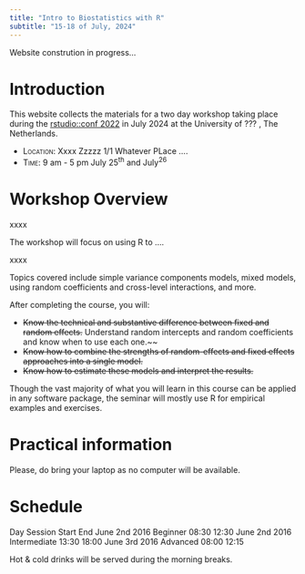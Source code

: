 ```yaml
---
title: "Intro to Biostatistics with R"
subtitle: "15-18 of July, 2024"
---
```



::: {.callout-caution collapse="false"}
Website constrution in progress...
:::


# Introduction 

This website collects the materials for a two day workshop taking place during the [rstudio::conf 2022](https://www.rstudio.com/conference/) in July 2024 at the University of ??? , The Netherlands.

- [Location:]{.smallcaps} Xxxx Zzzzz 1/1\ Whatever PLace .... 
- [Time:]{.smallcaps} 9 am - 5 pm July 25^th^ and July^26^


# Workshop Overview

xxxx

The workshop will focus on using R to ....

xxxx

Topics covered include simple variance components models, mixed models, using random coefficients and cross-level interactions, and more.
 
After completing the course, you will:

+ ~~Know the technical and substantive difference between fixed and random effects.~~
Understand random intercepts and random coefficients and know when to use each one.~~
+ ~~Know how to combine the strengths of random-effects and fixed effects approaches into a single model.~~
+ ~~Know how to estimate these models and interpret the results.~~

Though the vast majority of what you will learn in this course can be applied in any software package, the seminar will mostly use R for empirical examples and exercises. 


# Practical information

Please, do bring your laptop as no computer will be available.  


# Schedule
Day 	Session 	Start 	End
June 2nd 2016 	Beginner 	08:30 	12:30
June 2nd 2016 	Intermediate 	13:30 	18:00
June 3rd 2016 	Advanced 	08:00 	12:15

Hot & cold drinks will be served during the morning breaks.


 